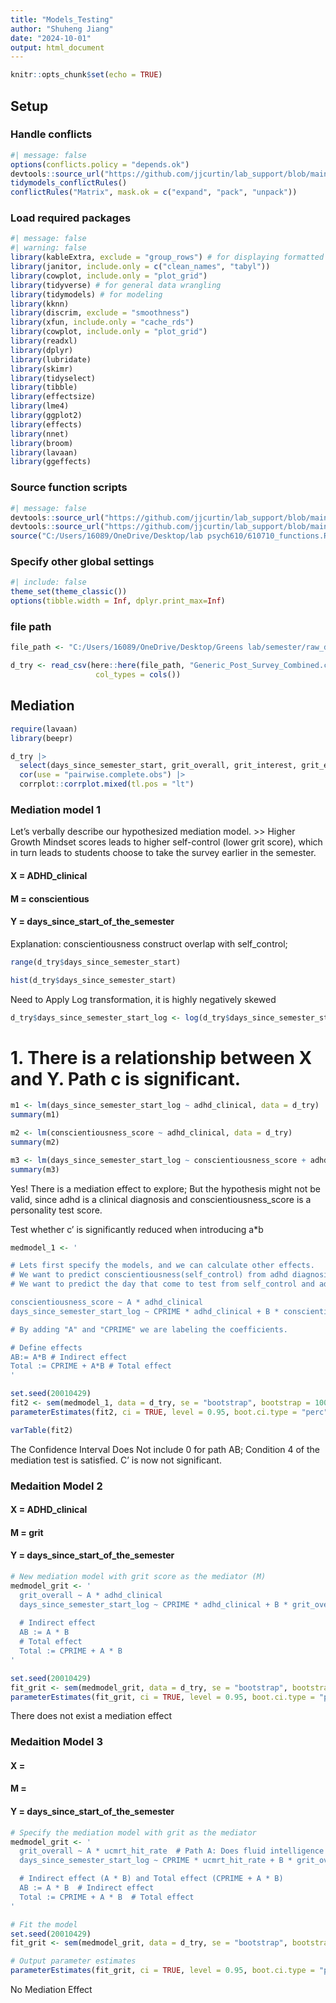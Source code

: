 ```yaml
---
title: "Models_Testing"
author: "Shuheng Jiang"
date: "2024-10-01"
output: html_document
---
```


```r
knitr::opts_chunk$set(echo = TRUE)
```

## Setup
### Handle conflicts
```r
#| message: false
options(conflicts.policy = "depends.ok")
devtools::source_url("https://github.com/jjcurtin/lab_support/blob/main/fun_ml.R?raw=true")
tidymodels_conflictRules()
conflictRules("Matrix", mask.ok = c("expand", "pack", "unpack"))
```


### Load required packages 
```r
#| message: false
#| warning: false
library(kableExtra, exclude = "group_rows") # for displaying formatted tables w/ kbl()
library(janitor, include.only = c("clean_names", "tabyl"))
library(cowplot, include.only = "plot_grid")
library(tidyverse) # for general data wrangling
library(tidymodels) # for modeling
library(kknn)
library(discrim, exclude = "smoothness")
library(xfun, include.only = "cache_rds")
library(cowplot, include.only = "plot_grid")
library(readxl)
library(dplyr)
library(lubridate)
library(skimr)
library(tidyselect)
library(tibble)
library(effectsize)
library(lme4)
library(ggplot2)
library(effects)
library(nnet)
library(broom)
library(lavaan)
library(ggeffects)
```


### Source function scripts
```r
#| message: false
devtools::source_url("https://github.com/jjcurtin/lab_support/blob/main/fun_plots.R?raw=true")
devtools::source_url("https://github.com/jjcurtin/lab_support/blob/main/fun_eda.R?raw=true")
source("C:/Users/16089/OneDrive/Desktop/lab psych610/610710_functions.R")
```

### Specify other global settings
```r
#| include: false
theme_set(theme_classic())
options(tibble.width = Inf, dplyr.print_max=Inf)
```

### file path
```r
file_path <- "C:/Users/16089/OneDrive/Desktop/Greens lab/semester/raw_data"
```

```r
d_try <- read_csv(here::here(file_path, "Generic_Post_Survey_Combined.csv"), 
                   col_types = cols())
```


## Mediation
```r
require(lavaan)
library(beepr)
```


```r
d_try |> 
  select(days_since_semester_start, grit_overall, grit_interest, grit_effort, matrices_hit_rate, sandia_matrices_hit_rate, ucmrt_hit_rate, neuroticism_score, extraversion_score, conscientiousness_score, openness_score, agreeableness_score, growth_mindset_score, adhd_total, adhd_clinical) |> 
  cor(use = "pairwise.complete.obs") |> 
  corrplot::corrplot.mixed(tl.pos = "lt")
```


### Mediation model 1 
Let's verbally describe our hypothesized mediation model.
>> Higher Growth Mindset scores leads to higher self-control (lower grit score), which in turn leads to students choose to take the survey earlier in the semester.

#### X = ADHD_clinical
#### M = conscientious
#### Y = days_since_start_of_the_semester


Explanation: conscientiousness construct overlap with self_control;

```r
range(d_try$days_since_semester_start)
```

```r
hist(d_try$days_since_semester_start)
```


Need to Apply Log transformation, it is highly negatively skewed 
```r
d_try$days_since_semester_start_log <- log(d_try$days_since_semester_start)
```

# 1. There is a relationship between X and Y. Path c is significant.
```r
m1 <- lm(days_since_semester_start_log ~ adhd_clinical, data = d_try)
summary(m1)
```


```r
m2 <- lm(conscientiousness_score ~ adhd_clinical, data = d_try)
summary(m2)
```


```r
m3 <- lm(days_since_semester_start_log ~ conscientiousness_score + adhd_clinical, data = d_try)
summary(m3)
```
Yes! There is a mediation effect to explore; But the hypothesis might not be valid, since adhd is a clinical diagnosis and conscientiousness_score is a personality test score. 


Test whether c' is significantly reduced when introducing a*b
```r
medmodel_1 <- ' 

# Lets first specify the models, and we can calculate other effects.
# We want to predict conscientiousness(self_control) from adhd diagnosis. AND
# We want to predict the day that come to test from self_control and adhd diagnosis.

conscientiousness_score ~ A * adhd_clinical
days_since_semester_start_log ~ CPRIME * adhd_clinical + B * conscientiousness_score

# By adding "A" and "CPRIME" we are labeling the coefficients.

# Define effects
AB:= A*B # Indirect effect
Total := CPRIME + A*B # Total effect
'
```


```r
set.seed(20010429)
fit2 <- sem(medmodel_1, data = d_try, se = "bootstrap", bootstrap = 1000)
parameterEstimates(fit2, ci = TRUE, level = 0.95, boot.ci.type = "perc", zstat = F)
```


```r
varTable(fit2)
```

The Confidence Interval Does Not include 0 for path AB; Condition 4 of the mediation test is satisfied. C' is now not significant.


### Medaition Model 2 
#### X = ADHD_clinical
#### M = grit 
#### Y = days_since_start_of_the_semester
```r
# New mediation model with grit score as the mediator (M)
medmodel_grit <- '
  grit_overall ~ A * adhd_clinical
  days_since_semester_start_log ~ CPRIME * adhd_clinical + B * grit_overall
  
  # Indirect effect
  AB := A * B
  # Total effect
  Total := CPRIME + A * B
'

set.seed(20010429)
fit_grit <- sem(medmodel_grit, data = d_try, se = "bootstrap", bootstrap = 1000)
parameterEstimates(fit_grit, ci = TRUE, level = 0.95, boot.ci.type = "perc", zstat = FALSE)
```
There does not exist a mediation effect 


### Medaition Model 3
#### X = 
#### M = 
#### Y = days_since_start_of_the_semester
```r
# Specify the mediation model with grit as the mediator
medmodel_grit <- '
  grit_overall ~ A * ucmrt_hit_rate  # Path A: Does fluid intelligence predict grit?
  days_since_semester_start_log ~ CPRIME * ucmrt_hit_rate + B * grit_overall 

  # Indirect effect (A * B) and Total effect (CPRIME + A * B)
  AB := A * B  # Indirect effect
  Total := CPRIME + A * B  # Total effect
'

# Fit the model
set.seed(20010429)
fit_grit <- sem(medmodel_grit, data = d_try, se = "bootstrap", bootstrap = 1000)

# Output parameter estimates
parameterEstimates(fit_grit, ci = TRUE, level = 0.95, boot.ci.type = "perc", zstat = FALSE)
```

No Mediation Effect 


